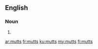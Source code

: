==English==

===Noun===
{{head|en|noun plural form}}

# {{plural of|mutt|lang=en}}

[[ar:mutts]]
[[fr:mutts]]
[[ku:mutts]]
[[my:mutts]]
[[fi:mutts]]